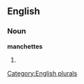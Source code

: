 ==English==

===Noun===
'''manchettes'''

# {{plural of|[[manchette]]}}

[[Category:English plurals]]